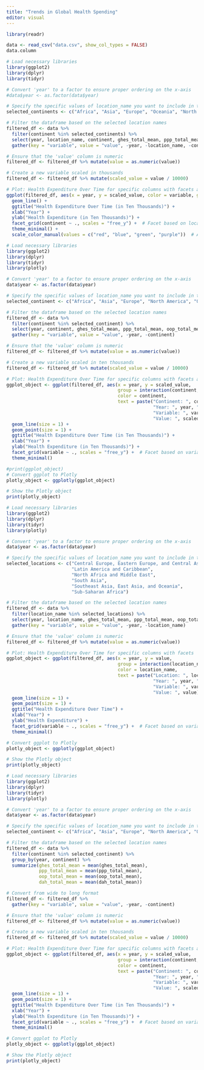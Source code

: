 ```yaml
---
title: "Trends in Global Health Spending"
editor: visual
---
```


```r
library(readr)

data <- read_csv("data.csv", show_col_types = FALSE)
data.column
```

```r
# Load necessary libraries
library(ggplot2)
library(dplyr)
library(tidyr)

# Convert 'year' to a factor to ensure proper ordering on the x-axis
#data$year <- as.factor(data$year)

# Specify the specific values of location_name you want to include in the plot
selected_continents <- c("Africa", "Asia", "Europe", "Oceania", "North America", "South America")

# Filter the dataframe based on the selected location names
filtered_df <- data %>% 
  filter(continent %in% selected_continents) %>%
  select(year, location_name, continent, ghes_total_mean, ppp_total_mean, oop_total_mean, dah_total_mean) %>%
  gather(key = "variable", value = "value", -year, -location_name, -continent)

# Ensure that the 'value' column is numeric
filtered_df <- filtered_df %>% mutate(value = as.numeric(value))

# Create a new variable scaled in thousands
filtered_df <- filtered_df %>% mutate(scaled_value = value / 10000)

# Plot: Health Expenditure Over Time for specific columns with facets and scaled y-axis
ggplot(filtered_df, aes(x = year, y = scaled_value, color = variable, group = interaction(variable, continent))) +
  geom_line() +
  ggtitle("Health Expenditure Over Time (in Ten Thousands)") +
  xlab("Year") +
  ylab("Health Expenditure (in Ten Thousands)") +
  facet_grid(continent ~ ., scales = "free_y") +  # Facet based on location_name
  theme_minimal() +
  scale_color_manual(values = c("red", "blue", "green", "purple"))  # Adjust colors as needed

```

```r
# Load necessary libraries
library(ggplot2)
library(dplyr)
library(tidyr)
library(plotly)

# Convert 'year' to a factor to ensure proper ordering on the x-axis
data$year <- as.factor(data$year)

# Specify the specific values of location_name you want to include in the plot
selected_continent <- c("Africa", "Asia", "Europe", "North America", "Oceania", "South America")

# Filter the dataframe based on the selected location names
filtered_df <- data %>% 
  filter(continent %in% selected_continent) %>%
  select(year, continent, ghes_total_mean, ppp_total_mean, oop_total_mean, dah_total_mean) %>%
  gather(key = "variable", value = "value", -year, -continent)

# Ensure that the 'value' column is numeric
filtered_df <- filtered_df %>% mutate(value = as.numeric(value))

# Create a new variable scaled in ten thousands
filtered_df <- filtered_df %>% mutate(scaled_value = value / 10000)

# Plot: Health Expenditure Over Time for specific columns with facets and scaled y-axis
ggplot_object <- ggplot(filtered_df, aes(x = year, y = scaled_value, 
                                         group = interaction(continent, variable),
                                         color = continent,
                                         text = paste("Continent: ", continent, "<br>",
                                                      "Year: ", year, "<br>",
                                                      "Variable: ", variable, "<br>",
                                                      "Value: ", scaled_value))) +
  geom_line(size = 1) +
  geom_point(size = 1) +
  ggtitle("Health Expenditure Over Time (in Ten Thousands)") +
  xlab("Year") +
  ylab("Health Expenditure (in Ten Thousands)") +
  facet_grid(variable ~ ., scales = "free_y") +  # Facet based on variable
  theme_minimal() 

#print(ggplot_object)
# Convert ggplot to Plotly
plotly_object <- ggplotly(ggplot_object)

# Show the Plotly object
print(plotly_object)
```

```r
# Load necessary libraries
library(ggplot2)
library(dplyr)
library(tidyr)
library(plotly)

# Convert 'year' to a factor to ensure proper ordering on the x-axis
data$year <- as.factor(data$year)

# Specify the specific values of location_name you want to include in the plot
selected_locations <- c("Central Europe, Eastern Europe, and Central Asia", 
                        "Latin America and Caribbean", 
                        "North Africa and Middle East", 
                        "South Asia", 
                        "Southeast Asia, East Asia, and Oceania",
                        "Sub-Saharan Africa")

# Filter the dataframe based on the selected location names
filtered_df <- data %>% 
  filter(location_name %in% selected_locations) %>%
  select(year, location_name, ghes_total_mean, ppp_total_mean, oop_total_mean, dah_total_mean) %>%
  gather(key = "variable", value = "value", -year, -location_name)

# Ensure that the 'value' column is numeric
filtered_df <- filtered_df %>% mutate(value = as.numeric(value))

# Plot: Health Expenditure Over Time for specific columns with facets
ggplot_object <- ggplot(filtered_df, aes(x = year, y = value, 
                                         group = interaction(location_name, variable),
                                         color = location_name,
                                         text = paste("Location: ", location_name, "<br>",
                                                      "Year: ", year, "<br>",
                                                      "Variable: ", variable, "<br>",
                                                      "Value: ", value))) +
  geom_line(size = 1) +
  geom_point(size = 1) +
  ggtitle("Health Expenditure Over Time") +
  xlab("Year") +
  ylab("Health Expenditure") +
  facet_grid(variable ~ ., scales = "free_y") +  # Facet based on variable
  theme_minimal() 

# Convert ggplot to Plotly
plotly_object <- ggplotly(ggplot_object)

# Show the Plotly object
print(plotly_object)
```

```r
# Load necessary libraries
library(ggplot2)
library(dplyr)
library(tidyr)
library(plotly)

# Convert 'year' to a factor to ensure proper ordering on the x-axis
data$year <- as.factor(data$year)

# Specify the specific values of location_name you want to include in the plot
selected_continent <- c("Africa", "Asia", "Europe", "North America", "Oceania", "South America")

# Filter the dataframe based on the selected location names
filtered_df <- data %>% 
  filter(continent %in% selected_continent) %>%
  group_by(year, continent) %>%
  summarize(ghes_total_mean = mean(ghes_total_mean),
            ppp_total_mean = mean(ppp_total_mean),
            oop_total_mean = mean(oop_total_mean),
            dah_total_mean = mean(dah_total_mean))

# Convert from wide to long format
filtered_df <- filtered_df %>%
  gather(key = "variable", value = "value", -year, -continent)

# Ensure that the 'value' column is numeric
filtered_df <- filtered_df %>% mutate(value = as.numeric(value))

# Create a new variable scaled in ten thousands
filtered_df <- filtered_df %>% mutate(scaled_value = value / 10000)

# Plot: Health Expenditure Over Time for specific columns with facets and scaled y-axis
ggplot_object <- ggplot(filtered_df, aes(x = year, y = scaled_value, 
                                         group = interaction(continent, variable),
                                         color = continent,
                                         text = paste("Continent: ", continent, "<br>",
                                                      "Year: ", year, "<br>",
                                                      "Variable: ", variable, "<br>",
                                                      "Value: ", scaled_value))) +
  geom_line(size = 1) +
  geom_point(size = 1) +
  ggtitle("Health Expenditure Over Time (in Ten Thousands)") +
  xlab("Year") +
  ylab("Health Expenditure (in Ten Thousands)") +
  facet_grid(variable ~ ., scales = "free_y") +  # Facet based on variable
  theme_minimal() 

# Convert ggplot to Plotly
plotly_object <- ggplotly(ggplot_object)

# Show the Plotly object
print(plotly_object)
```




